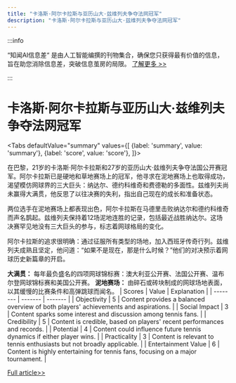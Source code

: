 ```yaml
---
title: "卡洛斯·阿尔卡拉斯与亚历山大·兹维列夫争夺法网冠军"
description: "卡洛斯·阿尔卡拉斯与亚历山大·兹维列夫争夺法网冠军"
---
```



:::info

“知闻AI信息差“ 是由人工智能编撰的刊物集合，确保您只获得最有价值的信息，旨在助您消除信息差，突破信息茧房的局限。  [了解更多 >>](/)

:::

# 卡洛斯·阿尔卡拉斯与亚历山大·兹维列夫争夺法网冠军


<Tabs
	defaultValue="summary"
	values={[
	{label: 'summary', value: 'summary'},
	{label: 'score', value: 'score'},
]}>
<TabItem value="summary">


在巴黎，21岁的卡洛斯·阿尔卡拉斯和27岁的亚历山大·兹维列夫争夺法国公开赛冠军。阿尔卡拉斯已是硬地和草地赛场上的冠军，他寻求在泥地赛场上也取得成功，渴望模仿网球界的三大巨头：纳达尔、德约科维奇和费德勒的多面性。兹维列夫尚未赢得大满贯，他反思了以往决赛的失利，指出自己现在的成长和准备状态。

两位选手在泥地赛场上都表现出色，阿尔卡拉斯在马德里击败纳达尔和德约科维奇而声名鹊起。兹维列夫保持着12场泥地连胜的记录，包括最近战胜纳达尔。这场决赛罕见地没有三大巨头的参与，标志着网球格局的变化。

阿尔卡拉斯的追求很明确：通过征服所有类型的场地，加入西班牙传奇行列。兹维列夫成熟且坚定，他问道：“如果不是现在，那是什么时候？”他们的对决预示着网球历史新篇章的开启。

**大满贯：** 每年最负盛名的四项网球锦标赛：澳大利亚公开赛、法国公开赛、温布尔登网球锦标赛和美国公开赛。
**泥地赛场：** 由碎石或砖块制成的网球场地表面，以其缓慢的比赛条件和高弹跳球而闻名。
</TabItem>
<TabItem value="score">
	| Scores     | Value   | Explanation |
	| -------- | ------- | ------- |
	| Objectivity  | 5    | Content provides a balanced overview of both players' achievements and aspirations.    |
	| Social Impact | 3     | Content sparks some interest and discussion among tennis fans.    |
	| Credibility    | 5    | Content is credible, based on players' recent performances and records.    |
	| Potential    | 4    | Content could influence future tennis dynamics if either player wins.    |
	| Practicality    | 3    | Content is relevant to tennis enthusiasts but not broadly applicable.    |
	| Entertainment Value    | 6    | Content is highly entertaining for tennis fans, focusing on a major tournament.    |
</TabItem>
</Tabs>

[Full article>>](https://apnews.com/article/french-open-preview-men-final-alcaraz-zverev-ee67bfaefd54b32e884da9763854313f)
